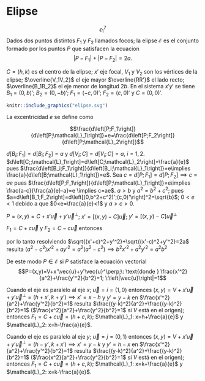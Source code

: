 # Elipse
$$\epsilon_1^7$$
Dados dos puntos distintos $F_1$ y $F_2$ llamados focos; la elipse $\mathcal{E}$ es el conjunto formado por  los puntos $P$ que satisfacen la ecuacion  $$\left|P-F_1\right|+\left|P-F_2\right|=2a.$$

$C=(h,k)$ es el centro de la elipse; $x'$ eje focal, $V_1$ y $V_2$ son los vértices de la elipse; $\overline{V_1V_2}$ el eje mayor $\overline{RR'}$ el lado recto; $\overline{B_1B_2}$ el eje menor de longitud $2b$. En el sistema $x'y'$ se tiene $B_1=(0,b)'$; $B_2=(0,-b)'$; $F_1=(-c,0)'$; $F_2=(c,0)'$  y $C=(0,0)'$. 
```r
knitr::include_graphics("elipse.svg")
```

La excentricidad $e$ se define como

$$\frac{d\left[P;F_1\right]}{d\left[P;\mathcal{L}_1\right]}=e=\frac{d\left[P;F_2\right]}{d\left[P;\mathcal{L}_2\right]}$$

$d\left[B_i;F_1\right]=d\left[B_i;F_2\right]= a$ y $d\left[V_i;C\right]=d\left[V_i;C\right]=a$, $i=1,2$. $d\left[C;;\mathcal{L}_1\right]=d\left[C;\mathcal{L}_2\right]=\frac{a}{e}$ pues $\frac{d\left[B_i;F_1\right]}{d\left[B_i;\mathcal{L}_1\right]}=e\implies \frac{a}{d\left[B;\mathcal{L}_1\right]}=e$. Sea $c=d\left[P;F_1\right]=d\left[P;F_2\right]\implies c=ae$ pues $\frac{d\left[P;F_1\right]}{d\left[P;\mathcal{L}_1\right]}=e\implies \frac{a-c}{\frac{a}{e}-a}=e \implies c=ae$. $a>b$ y $a^2=b^2+c^2$; pues $a=d\left[B_1;F_2\right]=d\left[(0,b^2+c^2)';(c,0)'\right]^2=\sqrt{b}$; $0<e<1$ debido a que $0<e=\frac{a}{e}<1$ y $a>c>0$.

$P=(x,y)=C+x'\vec{u}+y'\vec{u}^\perp$; $x'=[(x,y)-C]\vec{u}$; $y'=[(x,y)-C]\vec{u}^\perp$

$F_1=C+c\vec{u}$ y $F_2=C-c\vec{u}$ entonces


\begin{align*}
\left|P-F_1\right|+\left|P-F_2\right|&=\left|C+x'\vec{u}+y'\vec{u}^\perp-C+c\vec{u}\right|\\
&\quad+\left|C+x'\vec{u}+y'\vec{u}^\perp-C-c\vec{u}\right|\\
&=\sqrt{(x'+c)^2+y'^2}+\sqrt{(x'-c)^2+y'^2}=2a\end{align*}


por lo tanto resolviendo $\sqrt{(x'+c)^2+y'^2}+\sqrt{(x'-c)^2+y'^2}=2a$ resulta $(a^2-c^2)x'^2+ay'^2=a^2(a^2-c^2)\implies b^2x'^2+a^2y'^2=a^2b^2$

De este modo $P\in\mathcal{E}$ si $P$ satisface la ecuación vectorial $$P=(x,y)=V+x'\vec{u}+y'\vec{u}^\perp;\: \text{donde } \frac{x'^2}{a^2}+\frac{y'^2}{b^2}=1; \:\left|\vec{u}\right|=1$$

Cuando el eje es paralelo al eje $x$; $\vec{u}=i=(1,0)$ entonces $(x,y)=V+x'\vec{u}+y'\vec{u}^\perp=(h+x',k+y')\implies x'=x-h$ y $y'=y-k$ en $\frac{x'^2}{a^2}+\frac{y'^2}{b^2}=1$ resulta $\frac{(y-k)^2}{a^2}+\frac{(y-k)^2}{b^2}=1$ ($\frac{x^2}{a^2}+\frac{y^2}{b^2}=1$ si $V$ está en el origen); entonces $F_1=C+c\vec{u}=(h+c,k)$; $\mathcal{L}_1: x=h+\frac{a}{e}$ y  $\mathcal{L}_2: x=h-\frac{a}{e}$.



Cuando el eje es paralelo al eje $y$; $\vec{u}=j=(0,1)$ entonces $(x,y)=V+x'\vec{u}+y'\vec{u}^\perp=(h-y',k+x')\implies x'=y-k$ y $y'=h-x$  en $\frac{x'^2}{a^2}+\frac{y'^2}{b^2}=1$ resulta $\frac{(y-k)^2}{a^2}+\frac{(y-k)^2}{b^2}=1$ ($\frac{x^2}{a^2}+\frac{y^2}{b^2}=1$ si $V$ está en el origen); entonces $F_1=C+c\vec{u}=(h+c,k)$; $\mathcal{L}_1: x=k+\frac{a}{e}$ y  $\mathcal{L}_2: x=k-\frac{a}{e}$.